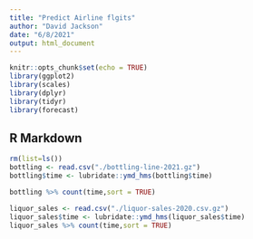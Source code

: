 ```yaml
---
title: "Predict Airline flgits"
author: "David Jackson"
date: "6/8/2021"
output: html_document
---
```


```r
knitr::opts_chunk$set(echo = TRUE)
library(ggplot2)
library(scales)
library(dplyr)
library(tidyr)
library(forecast)
```

## R Markdown

```r
rm(list=ls())
bottling <- read.csv("./bottling-line-2021.gz")
bottling$time <- lubridate::ymd_hms(bottling$time)

bottling %>% count(time,sort = TRUE) 
```

```r
liquor_sales <- read.csv("./liquor-sales-2020.csv.gz")
liquor_sales$time <- lubridate::ymd_hms(liquor_sales$time)
liquor_sales %>% count(time,sort = TRUE)
```

